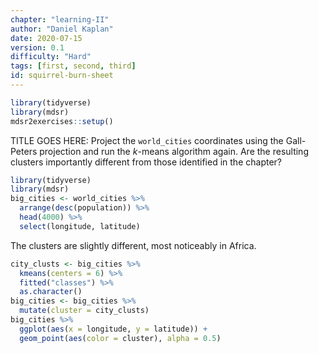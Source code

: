 ```yaml
---
chapter: "learning-II"
author: "Daniel Kaplan"
date: 2020-07-15 
version: 0.1
difficulty: "Hard"
tags: [first, second, third]
id: squirrel-burn-sheet
---
```


```r
library(tidyverse)
library(mdsr)
mdsr2exercises::setup()
```

TITLE GOES HERE: Project the `world_cities` coordinates using the Gall-Peters projection and run the $k$-means algorithm again. Are the resulting clusters importantly different from those identified in the chapter? 

```r
library(tidyverse)
library(mdsr)
big_cities <- world_cities %>%
  arrange(desc(population)) %>%
  head(4000) %>%
  select(longitude, latitude)
```


<!--begin-answer-->

The clusters are slightly different, most noticeably in Africa. 

```r
city_clusts <- big_cities %>% 
  kmeans(centers = 6) %>%
  fitted("classes") %>% 
  as.character()
big_cities <- big_cities %>% 
  mutate(cluster = city_clusts)
big_cities %>% 
  ggplot(aes(x = longitude, y = latitude)) +
  geom_point(aes(color = cluster), alpha = 0.5)
```
<!--end-answer-->


